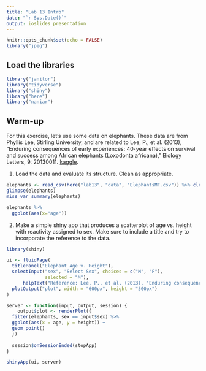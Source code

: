 ```yaml
---
title: "Lab 13 Intro"
date: "`r Sys.Date()`"
output: ioslides_presentation
---
```


```r
knitr::opts_chunk$set(echo = FALSE)
library("jpeg")
```

## Load the libraries
```r
library("janitor")
library("tidyverse")
library("shiny")
library("here")
library("naniar")
```

## Warm-up
For this exercise, let's use some data on elephants. These data are from Phyllis Lee, Stirling University, and are related to Lee, P., et al. (2013), "Enduring consequences of early experiences: 40-year effects on survival and success among African elephants (Loxodonta africana)," Biology Letters, 9: 20130011. [kaggle](https://www.kaggle.com/mostafaelseidy/elephantsmf).  

1. Load the data and evaluate its structure. Clean as appropriate.
```r
elephants <- read_csv(here("lab13", "data", "ElephantsMF.csv")) %>% clean_names()
glimpse(elephants)
miss_var_summary(elephants)
```
```r
elephants %>% 
  ggplot(aes(x="age"))
```

2. Make a simple shiny app that produces a scatterplot of age vs. height with reactivity assigned to sex. Make sure to include a title and try to incorporate the reference to the data.

```r
library(shiny)

ui <- fluidPage(
  titlePanel("Elephant Age v. Height"),
  selectInput("sex", "Select Sex", choices = c("M", "F"), 
              selected = "M"),
      helpText("Reference: Lee, P., et al. (2013), 'Enduring consequences of early experiences: 40-year effects on survival and success among African elephants (Loxodonta africana)', Biology Letters, 9: 20130011"),
  plotOutput("plot", width = "600px", height = "500px")
)

server <- function(input, output, session) {
    output$plot <- renderPlot({
  filter(elephants, sex == input$sex) %>% 
  ggplot(aes(x = age, y = height)) +
  geom_point()
  })
  
  session$onSessionEnded(stopApp)
}

shinyApp(ui, server)
```

